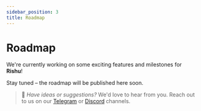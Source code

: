 ```yaml
---
sidebar_position: 3
title: Roadmap
---
```


# Roadmap

We're currently working on some exciting features and milestones for **Rishu**!

Stay tuned – the roadmap will be published here soon.

> 📢 _Have ideas or suggestions?_ We'd love to hear from you. Reach out to us on our [Telegram](https://t.me/rishuPortal) or [Discord](https://discord.gg/RGDAMzpBAg) channels.
